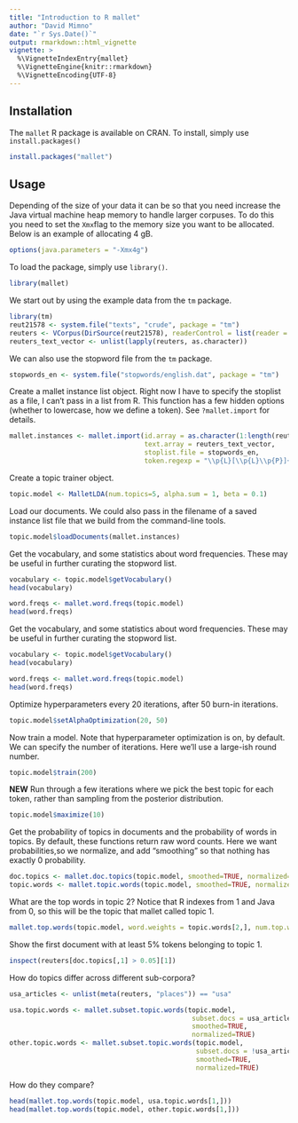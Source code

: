 ```yaml
---
title: "Introduction to R mallet"
author: "David Mimno"
date: "`r Sys.Date()`"
output: rmarkdown::html_vignette
vignette: >
  %\VignetteIndexEntry{mallet}
  %\VignetteEngine{knitr::rmarkdown}
  %\VignetteEncoding{UTF-8}
---
```


## Installation

The ```mallet``` R package is available on CRAN. To install, simply use ```install.packages()```

```r
install.packages("mallet")
```

## Usage

Depending of the size of your data it can be so that you need increase the Java virtual machine heap memory to handle larger corpuses. To do this you need to set the ```Xmx```flag to the memory size you want to be allocated. Below is an example of allocating 4 gB. 

```r
options(java.parameters = "-Xmx4g")
```

To load the package, simply use ```library()```.

```r
library(mallet)
```



We start out by using the example data from the ```tm``` package.

```r
library(tm)
reut21578 <- system.file("texts", "crude", package = "tm")
reuters <- VCorpus(DirSource(reut21578), readerControl = list(reader = readReut21578XMLasPlain))
reuters_text_vector <- unlist(lapply(reuters, as.character))
```

We can also use the stopword file from the ```tm``` package.

```r
stopwords_en <- system.file("stopwords/english.dat", package = "tm")
```

Create a mallet instance list object. Right now I have to specify the stoplist as a file, I can't pass in a list from R.
This function has a few hidden options (whether to lowercase, how we define a token). See ```?mallet.import``` for details.

```r
mallet.instances <- mallet.import(id.array = as.character(1:length(reuters_text_vector)), 
                                  text.array = reuters_text_vector, 
                                  stoplist.file = stopwords_en,
                                  token.regexp = "\\p{L}[\\p{L}\\p{P}]+\\p{L}")
```

Create a topic trainer object.

```r
topic.model <- MalletLDA(num.topics=5, alpha.sum = 1, beta = 0.1)
```

Load our documents. We could also pass in the filename of a saved instance list file that we build from the command-line tools.

```r
topic.model$loadDocuments(mallet.instances)
```

Get the vocabulary, and some statistics about word frequencies. These may be useful in further curating the stopword list.

```r
vocabulary <- topic.model$getVocabulary()
head(vocabulary)

word.freqs <- mallet.word.freqs(topic.model)
head(word.freqs)
```

Get the vocabulary, and some statistics about word frequencies. These may be useful in further curating the stopword list.

```r
vocabulary <- topic.model$getVocabulary()
head(vocabulary)

word.freqs <- mallet.word.freqs(topic.model)
head(word.freqs)
```


Optimize hyperparameters every 20 iterations, after 50 burn-in iterations.

```r
topic.model$setAlphaOptimization(20, 50)
```

Now train a model. Note that hyperparameter optimization is on, by default. We can specify the number of iterations. Here we'll use a large-ish round number.

```r
topic.model$train(200)
```

**NEW** Run through a few iterations where we pick the best topic for each token, rather than sampling from the posterior distribution.

```r
topic.model$maximize(10)
```

Get the probability of topics in documents and the probability of words in topics. By default, these functions return raw word counts. Here we want probabilities,so we normalize, and add "smoothing" so that nothing has exactly 0 probability.

```r
doc.topics <- mallet.doc.topics(topic.model, smoothed=TRUE, normalized=TRUE)
topic.words <- mallet.topic.words(topic.model, smoothed=TRUE, normalized=TRUE)
```

What are the top words in topic 2? Notice that R indexes from 1 and Java from 0, so this will be the topic that mallet called topic 1.

```r
mallet.top.words(topic.model, word.weights = topic.words[2,], num.top.words = 5)
```

Show the first document with at least 5% tokens belonging to topic 1.

```r
inspect(reuters[doc.topics[,1] > 0.05][1])
```

How do topics differ across different sub-corpora?

```r
usa_articles <- unlist(meta(reuters, "places")) == "usa"

usa.topic.words <- mallet.subset.topic.words(topic.model, 
                                              subset.docs = usa_articles,
                                              smoothed=TRUE, 
                                              normalized=TRUE)
other.topic.words <- mallet.subset.topic.words(topic.model, 
                                               subset.docs = !usa_articles,
                                               smoothed=TRUE, 
                                               normalized=TRUE)
```

How do they compare?

```r
head(mallet.top.words(topic.model, usa.topic.words[1,]))
head(mallet.top.words(topic.model, other.topic.words[1,]))
```

